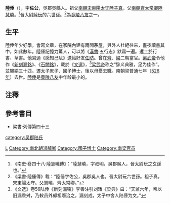 '''陸倕'''（{{bd|470年||526年}}），字'''佐公'''，吳郡吳縣人。祖父[[南朝宋|南朝宋]][[東陽|東陽]][[太守|太守]][[陸子真|陸子真]]。父[[南朝齊|南朝齊]][[太常卿|太常卿]][[陸慧曉|陸慧曉]]。<ref>《南史·卷四十八·陸慧曉傳》：“陸慧曉，字叔明，吳郡吳人，晉太尉玩之玄孫也。”</ref>晉太尉[[陸玩|陸玩]]的六世孫。<ref>《梁書·陸倕傳》載：“陸倕字佐公，吳郡吳人也。晉太尉玩六世孫。祖子真，宋東陽太守。父慧曉，齊太常卿。”</ref>為[[竟陵八友|竟陵八友]]之一。

==生平==
陸倕年少好學，會寫文章，在家院內建有兩間茅屋，與外人杜絕往來，晝夜讀書其中，如此數年。陸倕記憶力驚人，可以將《[[漢書|漢書]]·五行志》默寫一遍。還工於行書、草書。他寫過《感知己賦》送給好友[[任昉|任昉]]。曾在[[齊|齊]]、[[梁|梁]]二朝當官。[[梁武帝|梁武帝]]令他作《[[新刻漏銘|新刻漏銘]]》、《[[石闕銘|石闕銘]]》，載於《[[文選|文選]]》，<ref>《文选》卷56陆倕《新刻漏铭》李善注引刘璠《梁典》曰：“天监六年，帝以旧漏乖舛，乃敕员外郎祖暅治之，漏刻成，太子中舍人陆倕为文。”</ref>[[梁武帝|梁武帝]]称之“辞义典雅，足为佳作”。並賜絹三十匹。遷太子庶子、國子博士，後以母憂去職。南朝梁普通七年（[[526年|526年]]）去世。[[陸倕|陸倕]]是[[竟陵八友|竟陵八友]]中年龄最小的。

==注釋==
{{reflist}}

==參考書目==
* 梁書·列傳第四十三

{{竟陵八友}}

[[Category:南朝作家|L]]
[[category:吴郡陆氏|category:吴郡陆氏]]
[[Category:南北朝鴻臚卿|Category:南北朝鴻臚卿]]
[[Category:國子博士|Category:國子博士]]
[[Category:南梁官员|Category:南梁官员]]